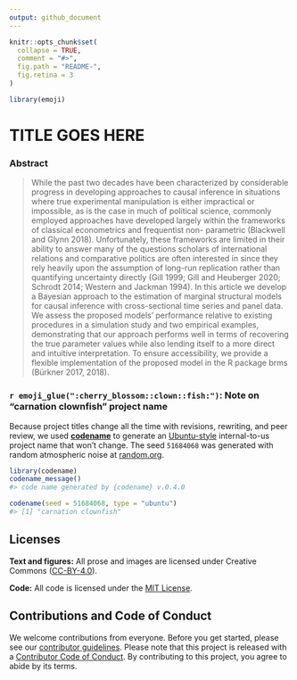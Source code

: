 ```yaml
---
output: github_document
---
```


<!-- README.md is generated from README.Rmd. Please edit that file -->

```r
knitr::opts_chunk$set(
  collapse = TRUE,
  comment = "#>",
  fig.path = "README-",
  fig.retina = 3
)

library(emoji)
```

# TITLE GOES HERE

<!-- badges: start -->
<!-- badges: end -->

### Abstract

> While the past two decades have been characterized by considerable progress in developing approaches to causal inference in situations where true experimental manipulation is either impractical or impossible, as is the case in much of political science, commonly employed approaches have developed largely within the frameworks of classical econometrics and frequentist non- parametric (Blackwell and Glynn 2018). Unfortunately, these frameworks are limited in their ability to answer many of the questions scholars of international relations and comparative politics are often interested in since they rely heavily upon the assumption of long-run replication rather than quantifying uncertainty directly (Gill 1999; Gill and Heuberger 2020; Schrodt 2014; Western and Jackman 1994). In this article we develop a Bayesian approach to the estimation of marginal structural models for causal inference with cross-sectional time series and panel data. We assess the proposed models' performance relative to existing procedures in a simulation study and two empirical examples, demonstrating that our approach performs well in terms of recovering the true parameter values while also lending itself to a more direct and intuitive interpretation. To ensure accessibility, we provide a flexible implementation of the proposed model in the R package brms (Bürkner 2017, 2018).

### `r emoji_glue(":cherry_blossom::clown::fish:")`: Note on "carnation clownfish" project name

Because project titles change all the time with revisions, rewriting, and peer review, we used [**codename**](http://svmiller.com/codename/) to generate an [Ubuntu-style](https://wiki.ubuntu.com/DevelopmentCodeNames) internal-to-us project name that won't change. The seed `51684068` was generated with random atmospheric noise at [random.org](https://www.random.org/).

```r
library(codename)
codename_message()
#> code name generated by {codename} v.0.4.0

codename(seed = 51684068, type = "ubuntu")
#> [1] "carnation clownfish"
```


## Licenses

**Text and figures:** All prose and images are licensed under Creative Commons ([CC-BY-4.0](http://creativecommons.org/licenses/by/4.0/)).

**Code:** All code is licensed under the [MIT License](LICENSE.md).


## Contributions and Code of Conduct

We welcome contributions from everyone. Before you get started, please see our [contributor guidelines](CONTRIBUTING.md). Please note that this project is released with a [Contributor Code of Conduct](https://contributor-covenant.org/version/2/0/CODE_OF_CONDUCT.html). By contributing to this project, you agree to abide by its terms.

